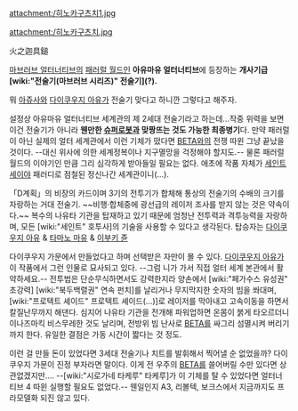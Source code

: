 attachment:/히노카구츠치1.jpg

attachment:/히노카구츠치.jpg

火之迦具鎚

[[마브러브 얼터너티브]]의 [[패러럴 월드]]인 '''아유마유 얼터너티브'''에 등장하는 '''개사기급 [wiki:"전술기(마브러브 시리즈)" 전술기](?).'''

뭐 [[아쥬]]사와 [[다이쿠우지 아유]]가 전술기 맞다고 하니깐 그렇다고 해주자.

설정상 아유마유 얼터너티브 세계관의 제 2세대 전술기라고 하는데…작중 위력을 보면 이건 전술기가 아니라 '''웬만한 [[슈퍼로봇]]과 맞짱뜨는 것도 가능한 최종병기'''다. 만약 패러럴이 아닌 실제의 얼터 세계관에서 이런 기체가 떴다면 [[BETA]]와의 전쟁 따윈 그냥 끝났을 것이다. --대신 위사에 의한 세계정복이나 지구멸망을 걱정해야 할지도.-- 물론 패러럴 월드의 이야기인 만큼 그리 심각하게 받아들일 필요는 없다. 애초에 작품 자체가 [[세인트 세이야]] 패러디로 점철된 정신나간 세계관이니(…).

「D계획」의 비장의 카드이며 3기의 전투기가 합체해 통상의 전술기의 수배의 크기를 자랑하는 거대 전술기. ~~비행·합체중에 광선급의 레이저 조사를 받지 않는 것은 약속이다.~~ 복수의 나유타 기관을 탑재하고 있기 때문에 엄청난 전투력과 격투능력을 자랑하며, 모든 [wiki:"세인트" 호투사]의 기술을 사용할 수 있다고 생각된다. 탑승자는 [[다이쿠우지 아유]] & [[타마노 마유]] & [[이부키 쥰]]

다이쿠우지 가문에서 만들었다고 하며 선택받은 자만이 몰 수 있다. [[다이쿠우지 아유]]가 이 작품에서 그런 인물로 묘사되고 있다. --그럼 니가 가서 직접 얼터 세계 본관에서 활약하세요.-- 전투법은 단순무식하면서도 강력한지라 양손에서 [wiki:"페가수스 유성권" 초강력] [wiki:"북두백렬권" 연속 펀치]를 날리거나 무지막지한 숫자의 빔을 쏴대며, [wiki:"프로텍트 셰이드" 프로텍트 셰이드(…)]로 레이저를 막아내고 고속이동을 하면서 칼질난무까지 해댄다. 심지어 나유타 기관을 전개해 파워업하면 온몸이 붉게 타오르더니 이나즈마킥 비스무레한 것도 날리며, 전방위 빔 난사로 [[BETA]]를 싸그리 섬멸시켜 버리기까지 한다. 유일한 결점은 가동 시간이 짧다는 것 정도.

이런 걸 만들 돈이 있었다면 3세대 전술기나 치트를 발휘해서 찍어낼 순 없었을까? 다이쿠우지 가문이 진정 부자라면 말이다. 이게 전 우주의 [[BETA]]를 쓸어버릴 수만 있다면 상관없겠지만…. --[wiki:"시로가네 타케루" 타케루]가 이 기체를 탈 수 있었다면 얼터너티브 4 따윈 실행할 필요도 없었다.-- 웬일인지 A3, 리볼텍, 보크스에서 지금까지도 프라모델화 되진 않고 있다.


